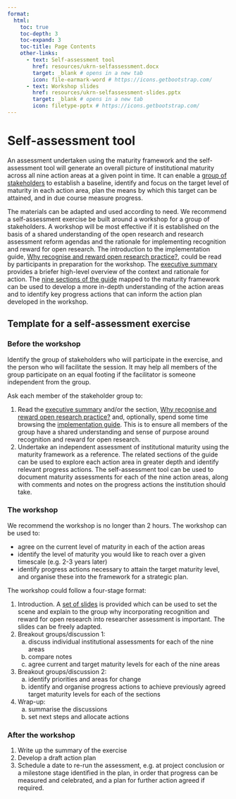 ```yaml
---
format:
  html:
    toc: true
    toc-depth: 3
    toc-expand: 3
    toc-title: Page Contents
    other-links:
      - text: Self-assessment tool
        href: resources/ukrn-selfassessment.docx
        target: _blank # opens in a new tab
        icon: file-earmark-word # https://icons.getbootstrap.com/
      - text: Workshop slides
        href: resources/ukrn-selfassessment-slides.pptx
        target: _blank # opens in a new tab
        icon: filetype-pptx # https://icons.getbootstrap.com/
---
```


# Self-assessment tool

An assessment undertaken using the maturity framework and the self-assessment tool will generate an overall picture of institutional maturity across all nine action areas at a given point in time. It can enable a [group of stakeholders](glossary.qmd#stakeholder-group) to establish a baseline, identify and focus on the target level of maturity in each action area, plan the means by which this target can be attained, and in due course measure progress.

The materials can be adapted and used according to need. We recommend a self-assessment exercise be built around a workshop for a group of stakeholders. A workshop will be most effective if it is established on the basis of a shared understanding of the open research and research assessment reform agendas and the rationale for implementing recognition and reward for open research. The introduction to the implementation guide, [Why recognise and reward open research practice?](guide-intro.qmd), could be read by participants in preparation for the workshop. The [executive summary](guide-summary.qmd) provides a briefer high-level overview of the context and rationale for action. The [nine sections of the guide](guide-contents.qmd) mapped to the maturity framework can be used to develop a more in-depth understanding of the action areas and to identify key progress actions that can inform the action plan developed in the workshop.

## Template for a self-assessment exercise

### Before the workshop

Identify the group of stakeholders who will participate in the exercise, and the person who will facilitate the session. It may help all members of the group participate on an equal footing if the facilitator is someone independent from the group.

Ask each member of the stakeholder group to:

1. Read the [executive summary](guide-summary.qmd) and/or the section,  [Why recognise and reward open research practice?](guide-intro.qmd) and, optionally, spend some time browsing the [implementation guide](guide-contents.qmd). This is to ensure all members of the group have a shared understanding and sense of purpose around recognition and reward for open research.  
2. Undertake an independent assessment of institutional maturity using the maturity framework as a reference. The related sections of the guide can be used to explore each action area in greater depth and identify relevant progress actions. The self-assessment tool can be used to document maturity assessments for each of the nine action areas, along with comments and notes on the progress actions the institution should take.

### The workshop

We recommend the workshop is no longer than 2 hours. The workshop can be used to:

-	agree on the current level of maturity in each of the action areas
-	identify the level of maturity you would like to reach over a given timescale (e.g. 2-3 years later)
-	identify progress actions necessary to attain the target maturity level, and organise these into the framework for a strategic plan.

The workshop could follow a four-stage format:

1. Introduction.  A [set of slides](resources/ukrn-selfassessment-slides.pptx) is provided which can be used to set the scene and explain to the group why incorporating recognition and reward for open research into researcher assessment is important. The slides can be freely adapted. 
2. Breakout groups/discussion 1: 
    a. discuss individual institutional assessments for each of the nine areas
    b. compare notes
    c. agree current and target maturity levels for each of the nine areas
3.	Breakout groups/discussion 2:
    a. identify priorities and areas for change
    b. identify and organise progress actions to achieve previously agreed target maturity levels for each of the sections
4.	Wrap-up: 
    a. summarise the discussions
    b. set next steps and allocate actions 

### After the workshop

1. Write up the summary of the exercise
2. Develop a draft action plan 
3. Schedule a date to re-run the assessment, e.g. at project conclusion or a milestone stage identified in the plan, in order that progress can be measured and celebrated, and a plan for further action agreed if required.
